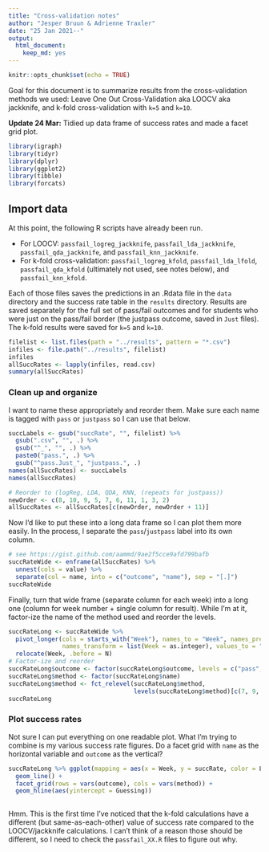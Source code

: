 ```yaml
---
title: "Cross-validation notes"
author: "Jesper Bruun & Adrienne Traxler"
date: "25 Jan 2021--"
output: 
  html_document: 
    keep_md: yes
---
```


```r
knitr::opts_chunk$set(echo = TRUE)
```

Goal for this document is to summarize results from the cross-validation methods we used: Leave One Out Cross-Validation aka LOOCV aka jackknife, and k-fold cross-validation with `k=5` and `k=10`.

**Update 24 Mar:** Tidied up data frame of success rates and made a facet grid plot. 

```r
library(igraph)
library(tidyr)
library(dplyr)
library(ggplot2)
library(tibble)
library(forcats)
```

## Import data

At this point, the following R scripts have already been run. 

* For LOOCV: `passfail_logreg_jackknife`, `passfail_lda_jackknife`, `passfail_qda_jackknife`, and `passfail_knn_jackknife`. 
* For k-fold cross-validation: `passfail_logreg_kfold`, `passfail_lda_lfold`, `passfail_qda_kfold` (ultimately not used, see notes below), and `passfail_knn_kfold`. 

Each of those files saves the predictions in an .Rdata file in the `data` directory and the success rate table in the `results` directory. Results are saved separately for the full set of pass/fail outcomes and for students who were just on the pass/fail border (the justpass outcome, saved in `Just` files). The k-fold results were saved for `k=5` and `k=10`. 

```r
filelist <- list.files(path = "../results", pattern = "*.csv")
infiles <- file.path("../results", filelist)
infiles 
allSuccRates <- lapply(infiles, read.csv) 
summary(allSuccRates)
```


### Clean up and organize

I want to name these appropriately and reorder them. Make sure each name is tagged with `pass` or `justpass` so I can use that below. 

```r
succLabels <- gsub("succRate", "", filelist) %>% 
  gsub(".csv", "", .) %>% 
  gsub("^_", "", .) %>% 
  paste0("pass.", .) %>% 
  gsub("^pass.Just_", "justpass.", .)
names(allSuccRates) <- succLabels
names(allSuccRates)

# Reorder to (logReg, LDA, QDA, KNN, (repeats for justpass))
newOrder <- c(8, 10, 9, 5, 7, 6, 11, 1, 3, 2)  
allSuccRates <- allSuccRates[c(newOrder, newOrder + 11)]
```

Now I'd like to put these into a long data frame so I can plot them more easily. In the process, I separate the `pass`/`justpass` label into its own column. 

```r
# see https://gist.github.com/aammd/9ae2f5cce9afd799bafb
succRateWide <- enframe(allSuccRates) %>% 
  unnest(cols = value) %>% 
  separate(col = name, into = c("outcome", "name"), sep = "[.]")
succRateWide
```

Finally, turn that wide frame (separate column for each week) into a long one (column for week number + single column for result). While I'm at it, factor-ize the name of the method used and reorder the levels. 

```r
succRateLong <- succRateWide %>% 
  pivot_longer(cols = starts_with("Week"), names_to = "Week", names_prefix = "Week", 
               names_transform = list(Week = as.integer), values_to = "succRate") %>% 
  relocate(Week, .before = N)
# Factor-ize and reorder
succRateLong$outcome <- factor(succRateLong$outcome, levels = c("pass", "justpass"))
succRateLong$method <- factor(succRateLong$name)  
succRateLong$method <- fct_relevel(succRateLong$method, 
                                   levels(succRateLong$method)[c(7, 9, 8, 4, 6, 5, 10, 1, 3, 2)])
succRateLong
```



### Plot success rates

Not sure I can put everything on one readable plot. What I'm trying to combine is my various success rate figures. Do a facet grid with `name` as the horizontal variable and `outcome` as the vertical?

```r
succRateLong %>% ggplot(mapping = aes(x = Week, y = succRate, color = Layer)) +
  geom_line() + 
  facet_grid(rows = vars(outcome), cols = vars(method)) + 
  geom_hline(aes(yintercept = Guessing))
  
```

Hmm. This is the first time I've noticed that the k-fold calculations have a different (but same-as-each-other) value of success rate compared to the LOOCV/jackknife calculations. I can't think of a reason those should be different, so I need to check the `passfail_XX.R` files to figure out why.
